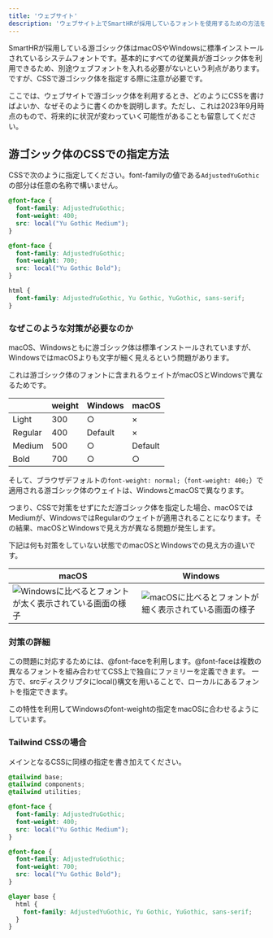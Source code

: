 ```yaml
---
title: 'ウェブサイト'
description: 'ウェブサイト上でSmartHRが採用しているフォントを使用するための方法を説明します。'
---
```



SmartHRが採用している游ゴシック体はmacOSやWindowsに標準インストールされているシステムフォントです。基本的にすべての従業員が游ゴシック体を利用できるため、別途ウェブフォントを入れる必要がないという利点があります。ですが、CSSで游ゴシック体を指定する際に注意が必要です。

ここでは、ウェブサイトで游ゴシック体を利用するとき、どのようにCSSを書けばよいか、なぜそのように書くのかを説明します。ただし、これは2023年9月時点のもので、将来的に状況が変わっていく可能性があることも留意してください。

## 游ゴシック体のCSSでの指定方法

CSSで次のように指定してください。font-familyの値である`AdjustedYuGothic`の部分は任意の名称で構いません。

```css codeBlock
@font-face {
  font-family: AdjustedYuGothic;
  font-weight: 400;
  src: local("Yu Gothic Medium");
}

@font-face {
  font-family: AdjustedYuGothic;
  font-weight: 700;
  src: local("Yu Gothic Bold");
}

html {
  font-family: AdjustedYuGothic, Yu Gothic, YuGothic, sans-serif;
}
```

### なぜこのような対策が必要なのか

macOS、Windowsともに游ゴシック体は標準インストールされていますが、WindowsではmacOSよりも文字が細く見えるという問題があります。

これは游ゴシック体のフォントに含まれるウェイトがmacOSとWindowsで異なるためです。

|          |  weight |  Windows |  macOS  |
|  ---     |  :---   |  :---    | :---    |
|  Light   |  300    |  ○       | ×       |
|  Regular |  400    |  Default | ×       |
|  Medium  |  500    |  ○       | Default |
|  Bold    |  700	   |  ○       | ○       |

そして、ブラウザデフォルトの`font-weight: normal;`（`font-weight: 400;`）で適用される游ゴシック体のウェイトは、WindowsとmacOSで異なります。

つまり、CSSで対策をせずにただ游ゴシック体を指定した場合、macOSではMediumが、WindowsではRegularのウェイトが適用されることになります。その結果、macOSとWindowsで見え方が異なる問題が発生します。

下記は何も対策をしていない状態でのmacOSとWindowsでの見え方の違いです。

|  macOS   |  Windows |
|  ---     |  ---     |
|  ![Windowsに比べるとフォントが太く表示されている画面の様子](./images/yu-gothic-mac.png)|![macOSに比べるとフォントが細く表示されている画面の様子](./images/yu-gothic-win.png)|


### 対策の詳細

この問題に対応するためには、@font-faceを利用します。@font-faceは複数の異なるフォントを組み合わせてCSS上で独自にファミリーを定義できます。
一方で、srcディスクリプタにlocal()構文を用いることで、ローカルにあるフォントを指定できます。

この特性を利用してWindowsのfont-weightの指定をmacOSに合わせるようにしています。

### Tailwind CSSの場合

メインとなるCSSに同様の指定を書き加えてください。

```css codeBlock
@tailwind base;
@tailwind components;
@tailwind utilities;

@font-face {
  font-family: AdjustedYuGothic;
  font-weight: 400;
  src: local("Yu Gothic Medium");
}

@font-face {
  font-family: AdjustedYuGothic;
  font-weight: 700;
  src: local("Yu Gothic Bold");
}

@layer base {
  html {
    font-family: AdjustedYuGothic, Yu Gothic, YuGothic, sans-serif;
  }
}
```
